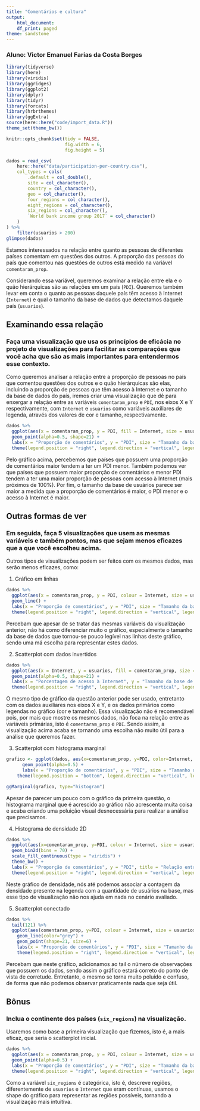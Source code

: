```yaml
---
title: "Comentários e cultura"
output:
    html_document:
    df_print: paged
theme: sandstone
---
```


### Aluno: Victor Emanuel Farias da Costa Borges

```r
library(tidyverse)
library(here)
library(viridis)
library(ggridges)
library(ggplot2)
library(dplyr)
library(tidyr)
library(forcats)
library(hrbrthemes)
library(ggExtra)
source(here::here("code/import_data.R"))
theme_set(theme_bw())

knitr::opts_chunk$set(tidy = FALSE,
                      fig.width = 6,
                      fig.height = 5)
```

```r
dados = read_csv(
    here::here("data/participation-per-country.csv"),
    col_types = cols(
        .default = col_double(),
        site = col_character(),
        country = col_character(),
        geo = col_character(),
        four_regions = col_character(),
        eight_regions = col_character(),
        six_regions = col_character(),
        `World bank income group 2017` = col_character()
    )
) %>% 
    filter(usuarios > 200)
glimpse(dados)
```

Estamos interessados na relação entre quanto as pessoas de diferentes países comentam em questões dos outros. A proporção das pessoas do país que comentou nas questões de outros está medido na variável `comentaram_prop`. 

Considerando essa variável, queremos examinar a relação entre ela e o quão hierárquicas são as relações em um país (`PDI`). Queremos também levar em conta o quanto as pessoas daquele país têm acesso à Internet (`Internet`) e qual o tamanho da base de dados que detectamos daquele país (`usuarios`). 

## Examinando essa relação

### Faça uma visualização que usa os princípios de eficácia no projeto de visualizações para facilitar as comparações que você acha que são as mais importantes para entendermos esse contexto. 

Como queremos analisar a relação entre a proporção de pessoas no país que comentou questões dos outros e o quão hierárquicas são elas, incluindo a proporção de pessoas que têm acesso à Internet e o tamanho da base de dados do país, iremos criar uma visualização que dê para enxergar a relação entre as variáveis `comentaram_prop` e `PDI`, nos eixos X e Y respectivamente, com `Internet` e `usuarios` como variáveis auxiliares de legenda, através dos valores de cor e tamanho, respectivamente.

```r
dados %>% 
  ggplot(aes(x = comentaram_prop, y = PDI, fill = Internet, size = usuarios)) +
  geom_point(alpha=0.5, shape=21) +
  labs(x = "Proporção de comentários", y = "PDI", size = "Tamanho da base de usuários", fill = "Porcentagem de acesso à Internet", title = "Relação entre proporção de comentários e PDI") +
  theme(legend.position = "right", legend.direction = "vertical", legend.text = element_text(size = 10), legend.key.size = unit(0.5,"cm"), legend.title = element_text(size = 10))
```

Pelo gráfico acima, percebemos que países que possuem uma proporção de comentários maior tendem a ter um PDI menor. Também podemos ver que países que possuem maior proporção de comentários e menor PDI tendem a ter uma maior proporção de pessoas com acesso à Internet (mais próximos de 100%). Por fim, o tamanho da base de usuários parece ser maior a medida que a proporção de comentários é maior, o PDI menor e o acesso à Internet é maior.

## Outras formas de ver

### Em seguida, faça 5 visualizações que usem as mesmas variáveis e também pontos, mas que sejam **menos eficazes** que a que você escolheu acima. 

Outros tipos de visualizações podem ser feitos com os mesmos dados, mas serão menos eficazes, como:

1. Gráfico em linhas

```r
dados %>% 
  ggplot(aes(x = comentaram_prop, y = PDI, colour = Internet, size = usuarios)) +
  geom_line() +
  labs(x = "Proporção de comentários", y = "PDI", size = "Tamanho da base de usuários", colour = "Porcentagem de acesso à Internet", title = "Relação entre proporção de comentários e PDI") +
  theme(legend.position = "right", legend.direction = "vertical", legend.text = element_text(size = 10), legend.key.size = unit(0.5,"cm"), legend.title = element_text(size = 10))
```

Percebam que apesar de se tratar das mesmas variáveis da visualização anterior, não há como diferenciar muito o gráfico, especialmente o tamanho da base de dados que tornou-se pouco legível nas linhas deste gráfico, sendo uma má escolha para representar estes dados.

2. Scatterplot com dados invertidos

```r
dados %>% 
  ggplot(aes(x = Internet, y = usuarios, fill = comentaram_prop, size = PDI)) +
  geom_point(alpha=0.5, shape=21) +
  labs(x = "Porcentagem de acesso à Internet", y = "Tamanho da base de usuários", fill = "Proporção de comentários", title = "Relação entre proporção de comentários e PDI") + 
  theme(legend.position = "right", legend.direction = "vertical", legend.text = element_text(size = 10), legend.key.size = unit(0.5,"cm"), legend.title = element_text(size = 10))
```

O mesmo tipo de gráfico da questão anterior pode ser usado, entretanto com os dados auxiliares nos eixos X e Y, e os dados primários como legendas no gráfico (cor e tamanho). Essa visualização não é recomendável pois, por mais que mostre os mesmos dados, não foca na relação entre as variáveis primárias, isto é `comentaram_prop` e `PDI`. Sendo assim, a visualização acima acaba se tornando uma escolha não muito útil para a análise que queremos fazer.

3. Scatterplot com histograma marginal

```r
grafico <- ggplot(dados, aes(x=comentaram_prop, y=PDI, color=Internet, size=usuarios)) +
      geom_point(alpha=0.5) +
      labs(x = "Proporção de comentários", y = "PDI", size = "Tamanho da base de usuários", colour = "Porcentagem de acesso à Internet", title = "Relação entre proporção de comentários e PDI") +
    theme(legend.position = "bottom", legend.direction = "vertical", legend.text = element_text(size = 10), legend.key.size = unit(0.5,"cm"), legend.title = element_text(size = 10))

ggMarginal(grafico, type="histogram")
```

Apesar de parecer um pouco com o gráfico da primeira questão, o histograma marginal que é acrescido ao gráfico não acrescenta muita coisa e acaba criando uma poluição visual desnecessária para realizar a análise que precisamos.

4. Histograma de densidade 2D

```r
dados %>%
  ggplot(aes(x=comentaram_prop, y=PDI, colour = Internet, size = usuarios)) +
  geom_bin2d(bins = 70) +
  scale_fill_continuous(type = "viridis") +
  theme_bw() +
  labs(x = "Proporção de comentários", y = "PDI", title = "Relação entre proporção de comentários e PDI") +
  theme(legend.position = "right", legend.direction = "vertical", legend.text = element_text(size = 10), legend.key.size = unit(0.5,"cm"), legend.title = element_text(size = 10))
```

Neste gráfico de densidade, nós até podemos associar a contagem da densidade presente na legenda com a quantidade de usuários na base, mas esse tipo de visualização não nos ajuda em nada no cenário avaliado.

5. Scatterplot conectado

```r
dados %>%
  tail(121) %>%
  ggplot(aes(comentaram_prop, y=PDI, colour = Internet, size = usuarios)) +
    geom_line(color="grey") +
    geom_point(shape=21, size=6) +
    labs(x = "Proporção de comentários", y = "PDI", size = "Tamanho da base de usuários", colour = "Porcentagem de acesso à Internet", title = "Relação entre proporção de comentários e PDI") +
    theme(legend.position = "right", legend.direction = "vertical", legend.text = element_text(size = 10), legend.key.size = unit(0.5,"cm"), legend.title = element_text(size = 10))
```

Percebam que neste gráfico, adicionamos ao tail o número de observações que possuem os dados, sendo assim o gráfico estará correto do ponto de vista de corretude. Entretanto, o mesmo se torna muito poluído e confuso, de forma que não podemos observar praticamente nada que seja útil.

## Bônus

### Inclua o continente dos países (`six_regions`) na visualização.

Usaremos como base a primeira visualização que fizemos, isto é, a mais eficaz, que seria o scatterplot inicial.

```r
dados %>% 
  ggplot(aes(x = comentaram_prop, y = PDI, colour = Internet, size = usuarios, shape = six_regions)) +
  geom_point(alpha=0.5) +
  labs(x = "Proporção de comentários", y = "PDI", size = "Tamanho da base de usuários", colour = "Porcentagem de acesso à Internet", shape = "Região", title = "Relação entre proporção de comentários e PDI") +
  theme(legend.position = "right", legend.direction = "vertical", legend.text = element_text(size = 10), legend.key.size = unit(0.5,"cm"), legend.title = element_text(size = 10))
```

Como a variável `six_regions` é categórica, isto é, descreve regiões, diferentemente de `usuarios` e `Internet` que eram contínuas, usamos o shape do gráfico para representar as regiões possíveis, tornando a visualização mais intuitiva. 
